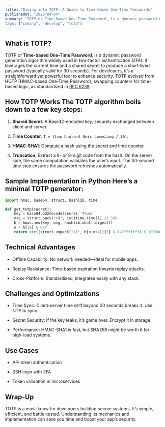 ```yaml
---
title: "Diving into TOTP: A Guide to Time-Based One-Time Passwords"
publishedAt: "2025-04-04"
summary: "TOTP or Time-based One-Time Password, is a dynamic password generation algorithm widely used in two-factor authentication (2FA)."
tags: ["coding", "develop", "totp"]
---
```


## What is TOTP?

TOTP or **Time-based One-Time Password**, is a dynamic password generation algorithm widely used in two-factor authentication (2FA). It leverages the current time and a shared secret to produce a short-lived password (typically valid for 30 seconds). For developers, it’s a straightforward yet powerful tool to enhance security. TOTP evolved from HOTP (HMAC-based One-Time Password), swapping counters for time-based logic, as standardized in [RFC 6238](https://tools.ietf.org/html/rfc6238).

## How TOTP Works The TOTP algorithm boils down to a few key steps: 

1. **Shared Secret**: A Base32-encoded key, securely exchanged between client and server. 

2. **Time Counter**: `T = floor(current Unix timestamp / 30)`. 

3. **HMAC-SHA1**: Compute a hash using the secret and time counter. 

4. **Truncation**: Extract a 6- or 8-digit code from the hash. On the server side, the same computation validates the user’s input. The 30-second time step ensures the password refreshes automatically. 

## Sample Implementation in Python Here’s a minimal TOTP generator: 

```python
import hmac, base64, struct, hashlib, time

def get_totp(secret): 
    key = base64.b32decode(secret, True) 
    msg = struct.pack(">Q", int(time.time()) // 30) 
    h = hmac.new(key, msg, hashlib.sha1).digest() 
    o = h[19] & 0xf 
    return str((struct.unpack(">I", h[o:o+4])[0] & 0x7fffffff) % 1000000).zfill(6)
```

## Technical Advantages

- Offline Capability: No network needed—ideal for mobile apps.

- Replay Resistance: Time-based expiration thwarts replay attacks.

- Cross-Platform: Standardized, integrates easily with any stack.

## Challenges and Optimizations

- Time Sync: Client-server time drift beyond 30 seconds breaks it. Use NTP to sync.

- Secret Security: If the key leaks, it’s game over. Encrypt it in storage.

- Performance: HMAC-SHA1 is fast, but SHA256 might be worth it for high-load systems.

## Use Cases

- API token authentication

- SSH login with 2FA

- Token validation in microservices

## Wrap-Up

TOTP is a must-know for developers building secure systems. It’s simple, efficient, and battle-tested. Understanding its mechanics and implementation can save you time and boost your app’s security.
